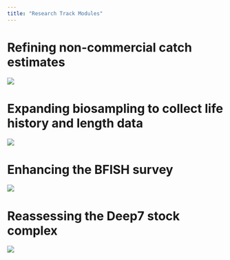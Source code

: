 ```yaml
---
title: "Research Track Modules"
---
```


# Refining non-commercial catch estimates  

![](static/3-onaga.png)

# Expanding biosampling to collect life history and length data  

![](static/deep7_LH.jpg)

# Enhancing the BFISH survey  

![](static/opakapaka-bfsurvey.jpg)

# Reassessing the Deep7 stock complex  

![](static/deep7_complex.jpg)
  
